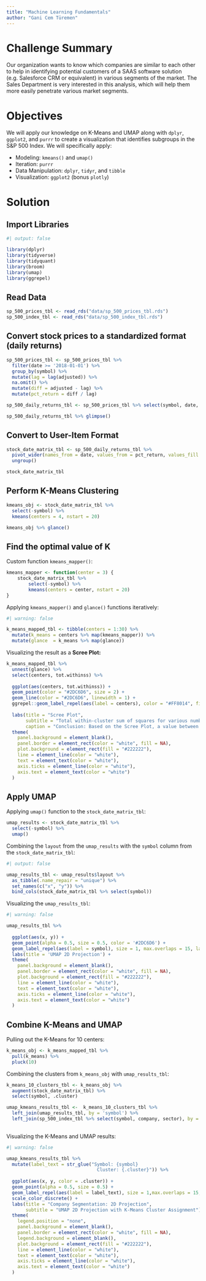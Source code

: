 ```yaml
---
title: "Machine Learning Fundamentals"
author: "Gani Cem Türemen"
---
```


# Challenge Summary

Our organization wants to know which companies are similar to each other to help in identifying potential customers of a SAAS software solution (e.g. Salesforce CRM or equivalent) in various segments of the market. The Sales Department is very interested in this analysis, which will help them more easily penetrate various market segments.

# Objectives

We will apply our knowledge on K-Means and UMAP along with `dplyr`, `ggplot2`, and `purrr` to create a visualization that identifies subgroups in the S&P 500 Index. We will specifically apply:

- Modeling: `kmeans()` and `umap()`
- Iteration: `purrr`
- Data Manipulation: `dplyr`, `tidyr`, and `tibble`
- Visualization: `ggplot2` (bonus `plotly`)

# Solution

## Import Libraries

```r
#| output: false

library(dplyr)
library(tidyverse)
library(tidyquant)
library(broom)
library(umap)
library(ggrepel)
```

## Read Data

```r
sp_500_prices_tbl <- read_rds("data/sp_500_prices_tbl.rds")
sp_500_index_tbl <- read_rds("data/sp_500_index_tbl.rds")
```

## Convert stock prices to a standardized format (daily returns)

```r
sp_500_prices_tbl <- sp_500_prices_tbl %>% 
  filter(date >= '2018-01-01') %>%
  group_by(symbol) %>%
  mutate(lag = lag(adjusted)) %>%
  na.omit() %>%
  mutate(diff = adjusted - lag) %>%
  mutate(pct_return = diff / lag)

sp_500_daily_returns_tbl <- sp_500_prices_tbl %>% select(symbol, date, pct_return)

sp_500_daily_returns_tbl %>% glimpse()
```

## Convert to User-Item Format

```r
stock_date_matrix_tbl <- sp_500_daily_returns_tbl %>% 
  pivot_wider(names_from = date, values_from = pct_return, values_fill = 0) %>%
  ungroup()

stock_date_matrix_tbl
```

## Perform K-Means Clustering

```r
kmeans_obj <- stock_date_matrix_tbl %>%
  select(-symbol) %>%
  kmeans(centers = 4, nstart = 20)

kmeans_obj %>% glance()
```

## Find the optimal value of K

Custom function `kmeans_mapper()`:
```r
kmeans_mapper <- function(center = 3) {
    stock_date_matrix_tbl %>%
        select(-symbol) %>%
        kmeans(centers = center, nstart = 20)
}
```

Applying `kmeans_mapper()` and `glance()` functions iteratively:
```r
#| warning: false

k_means_mapped_tbl <- tibble(centers = 1:30) %>%
  mutate(k_means = centers %>% map(kmeans_mapper)) %>%
  mutate(glance  = k_means %>% map(glance))
```

Visualizing the result as a __Scree Plot:__
```r
k_means_mapped_tbl %>%
  unnest(glance) %>%
  select(centers, tot.withinss) %>%
  
  ggplot(aes(centers, tot.withinss)) +
  geom_point(color = "#2DC6D6", size = 2) +
  geom_line(color = "#2DC6D6", linewidth = 1) +
  ggrepel::geom_label_repel(aes(label = centers), color = "#FF8014", fill = "#282A36", size = 3, label.padding = 0.10, nudge_x = 0.75, nudge_y = 1) + 
  
  labs(title = "Scree Plot",
       subtitle = "Total within-cluster sum of squares for various number of centers",
       caption = "Conclusion: Based on the Scree Plot, a value between 5-10 can be chosen for the number of centers.") +
  theme(
    panel.background = element_blank(),
    panel.border = element_rect(color = "white", fill = NA),
    plot.background = element_rect(fill = "#222222"),
    line = element_line(color = "white"),
    text = element_text(color = "white"),
    axis.ticks = element_line(color = "white"),
    axis.text = element_text(color = "white")
  )
```

## Apply UMAP

Applying `umap()` function to the `stock_date_matrix_tbl`:
```r
umap_results <- stock_date_matrix_tbl %>% 
  select(-symbol) %>% 
  umap()
```

Combining the `layout` from the `umap_results` with the `symbol` column from the `stock_date_matrix_tbl`:
```r
#| output: false

umap_results_tbl <- umap_results$layout %>%
  as_tibble(.name_repair = "unique") %>%
  set_names(c("x", "y")) %>%
  bind_cols(stock_date_matrix_tbl %>% select(symbol))
```

Visualizing the `umap_results_tbl`:
```r
#| warning: false

umap_results_tbl %>%
  
  ggplot(aes(x, y)) +
  geom_point(alpha = 0.5, size = 0.5, color = '#2DC6D6') + 
  geom_label_repel(aes(label = symbol), size = 1, max.overlaps = 15, label.padding = 0.10, color = '#FF8014', seed = 777, nudge_x = 0.25, nudge_y = 0.05, fill = "#282A36") + 
  labs(title = 'UMAP 2D Projection') +
  theme(
    panel.background = element_blank(),
    panel.border = element_rect(color = "white", fill = NA),
    plot.background = element_rect(fill = "#222222"),
    line = element_line(color = "white"),
    text = element_text(color = "white"),
    axis.ticks = element_line(color = "white"),
    axis.text = element_text(color = "white")
  )
```

## Combine K-Means and UMAP

Pulling out the K-Means for 10 centers:
```r
k_means_obj <- k_means_mapped_tbl %>%
  pull(k_means) %>%
  pluck(10)
```

Combining the clusters from `k_means_obj` with `umap_results_tbl`:
```r
k_means_10_clusters_tbl <- k_means_obj %>% 
  augment(stock_date_matrix_tbl) %>%
  select(symbol, .cluster)

umap_kmeans_results_tbl <-  k_means_10_clusters_tbl %>%
  left_join(umap_results_tbl, by = 'symbol') %>% 
  left_join(sp_500_index_tbl %>% select(symbol, company, sector), by = 'symbol')
  
```

Visualizing the K-Means and UMAP results:
```r
#| warning: false

umap_kmeans_results_tbl %>%
  mutate(label_text = str_glue("Symbol: {symbol}
                                 Cluster: {.cluster}")) %>%
  
  ggplot(aes(x, y, color = .cluster)) + 
  geom_point(alpha = 0.5, size = 0.5) +
  geom_label_repel(aes(label = label_text), size = 1,max.overlaps = 15, fill = "#282A36", label.padding = 0.10, nudge_x = 0.25, nudge_y = 0.05) +
  scale_color_discrete() +
  labs(title = "Company Segmentation: 2D Projection",
       subtitle = "UMAP 2D Projection with K-Means Cluster Assignment") +
  theme(
    legend.position = "none",
    panel.background = element_blank(),
    panel.border = element_rect(color = "white", fill = NA),
    legend.background = element_blank(),
    plot.background = element_rect(fill = "#222222"),
    line = element_line(color = "white"),
    text = element_text(color = "white"),
    axis.ticks = element_line(color = "white"),
    axis.text = element_text(color = "white")
  )
```
